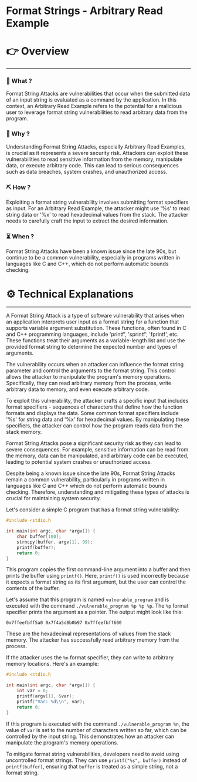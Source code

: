 # Format Strings - Arbitrary Read Example


# 👉 Overview

---

### 👀 What ?

Format String Attacks are vulnerabilities that occur when the submitted data of an input string is evaluated as a command by the application. In this context, an Arbitrary Read Example refers to the potential for a malicious user to leverage format string vulnerabilities to read arbitrary data from the program.


### 🧐 Why ?

Understanding Format String Attacks, especially Arbitrary Read Examples, is crucial as it represents a severe security risk. Attackers can exploit these vulnerabilities to read sensitive information from the memory, manipulate data, or execute arbitrary code. This can lead to serious consequences such as data breaches, system crashes, and unauthorized access.


### ⛏️ How ?

Exploiting a format string vulnerability involves submitting format specifiers as input. For an Arbitrary Read Example, the attacker might use '%s' to read string data or '%x' to read hexadecimal values from the stack. The attacker needs to carefully craft the input to extract the desired information.


### ⏳ When ?

Format String Attacks have been a known issue since the late 90s, but continue to be a common vulnerability, especially in programs written in languages like C and C++, which do not perform automatic bounds checking.


# ⚙️ Technical Explanations

---

A Format String Attack is a type of software vulnerability that arises when an application interprets user input as a format string for a function that supports variable argument substitution. These functions, often found in C and C++ programming languages, include 'printf', 'sprintf', 'fprintf', etc. These functions treat their arguments as a variable-length list and use the provided format string to determine the expected number and types of arguments.

The vulnerability occurs when an attacker can influence the format string parameter and control the arguments to the format string. This control allows the attacker to manipulate the program's memory operations. Specifically, they can read arbitrary memory from the process, write arbitrary data to memory, and even execute arbitrary code.

To exploit this vulnerability, the attacker crafts a specific input that includes format specifiers - sequences of characters that define how the function formats and displays the data. Some common format specifiers include '%s' for string data and '%x' for hexadecimal values. By manipulating these specifiers, the attacker can control how the program reads data from the stack memory.

Format String Attacks pose a significant security risk as they can lead to severe consequences. For example, sensitive information can be read from the memory, data can be manipulated, and arbitrary code can be executed, leading to potential system crashes or unauthorized access.

Despite being a known issue since the late 90s, Format String Attacks remain a common vulnerability, particularly in programs written in languages like C and C++ which do not perform automatic bounds checking. Therefore, understanding and mitigating these types of attacks is crucial for maintaining system security.

Let's consider a simple C program that has a format string vulnerability:

```c
#include <stdio.h

int main(int argc, char *argv[]) {
    char buffer[100];
    strncpy(buffer, argv[1], 99);
    printf(buffer);
    return 0;
}

```

This program copies the first command-line argument into a buffer and then prints the buffer using `printf()`. Here, `printf()` is used incorrectly because it expects a format string as its first argument, but the user can control the contents of the buffer.

Let's assume that this program is named `vulnerable_program` and is executed with the command `./vulnerable_program %p %p %p`. The `%p` format specifier prints the argument as a pointer. The output might look like this:

```
0x7ffeefbff5a0 0x7f4a5d8b0b97 0x7ffeefbff600

```

These are the hexadecimal representations of values from the stack memory. The attacker has successfully read arbitrary memory from the process.

If the attacker uses the `%n` format specifier, they can write to arbitrary memory locations. Here's an example:

```c
#include <stdio.h

int main(int argc, char *argv[]) {
    int var = 0;
    printf(argv[1], &var);
    printf("Var: %d\\n", var);
    return 0;
}

```

If this program is executed with the command `./vulnerable_program %n`, the value of `var` is set to the number of characters written so far, which can be controlled by the input string. This demonstrates how an attacker can manipulate the program's memory operations.

To mitigate format string vulnerabilities, developers need to avoid using uncontrolled format strings. They can use `printf("%s", buffer)` instead of `printf(buffer)`, ensuring that `buffer` is treated as a simple string, not a format string.
